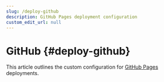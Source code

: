 ```yaml
---
slug: /deploy-github
description: GitHub Pages deployment configuration
custom_edit_url: null
---
```


# GitHub {#deploy-github}

<FAIcon icon="fa-brands fa-github" size="2x" />

This article outlines the custom configuration for [GitHub Pages](https://docs.github.com/pages) deployments.

